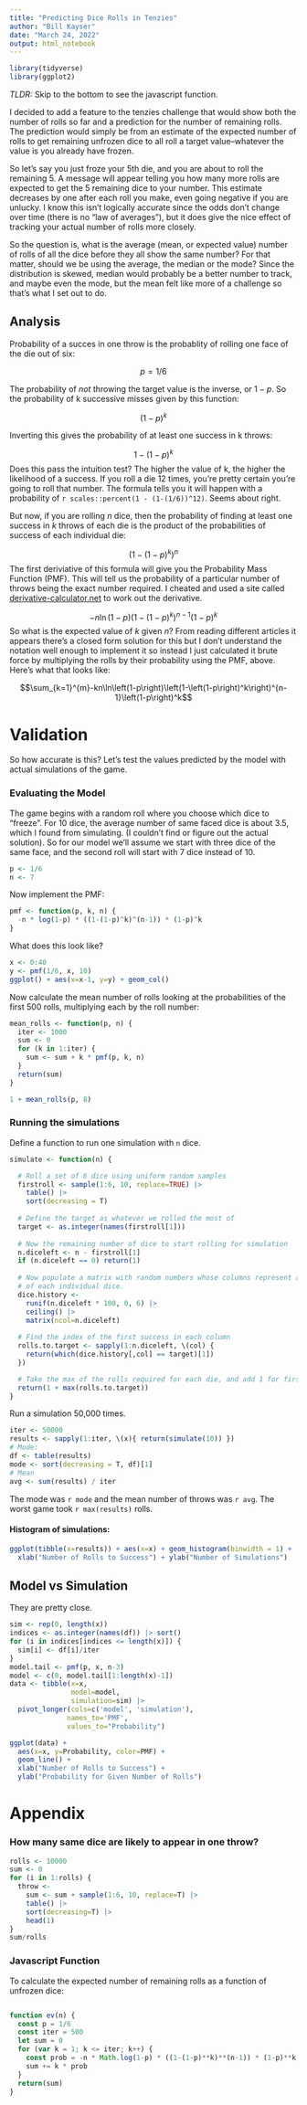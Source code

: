 ```yaml
---
title: "Predicting Dice Rolls in Tenzies"
author: "Bill Kayser"
date: "March 24, 2022"
output: html_notebook
---
```


```r
library(tidyverse)
library(ggplot2)
```

*TLDR:* Skip to the bottom to see the javascript function.

I decided to add a feature to the tenzies challenge that would show both the number of rolls so 
far and a prediction for the number of remaining rolls.  The prediction would simply be from an estimate of the
expected number of rolls to get remaining unfrozen dice to all roll a target value--whatever the value is you already have frozen.  

So let's say you just froze your 5th die, and you are about to roll the remaining 5. A message will appear
telling you how many more rolls are expected to get the 5 remaining dice to your number.  This estimate decreases
by one after each roll you make, even going negative if you are unlucky.  I know this isn't logically accurate since the odds don't change over time (there is no "law of averages"), but it does give the nice effect of tracking your actual number of rolls more closely.

So the question is, what is the average (mean, or expected value) number of rolls of all the dice before they all
show the same number?  For that matter, should we be using the average, the median or the mode?  Since the distribution is skewed, median would probably be a better number to track, and maybe even the mode, but 
the mean felt like more of a challenge so that's what I set out to do.

## Analysis

Probability of a succes in one throw is the probablity of rolling one face of the die out of six:

$$p = 1/6$$


The probability of _not_ throwing the target value is the inverse, or $1-p$. So the probability of k successive misses given by this function:

$$(1-p)^k$$

Inverting this gives the probability of at least one success in k throws:

$$1-(1-p)^k$$
Does this pass the intuition test?  The higher the value of k, the higher the likelihood of a success.  If you
roll a die 12 times, you're pretty certain you're going to roll that number.  The formula tells you it will happen with a probability of `r scales::percent(1 - (1-(1/6))^12)`.  Seems about right.

But now, if you are rolling $n$ dice, then the probability of finding at least one success in $k$ throws of each die is the product of the probabilities of success of each individual die:

$$(1-(1-p)^k)^n$$
The first deriviative of this formula will give you the Probability Mass Function (PMF).  This will tell
us the probability of a particular number of throws being the exact number required.  I cheated and used
a site called [derivative-calculator.net](https://www.derivative-calculator.net) to work out the derivative.

$$-n\ln\left(1-p\right)\left(1-\left(1-p\right)^k\right)^{n-1}\left(1-p\right)^k$$
So what is the expected value of $k$ given $n$?  From reading different articles it appears there's a closed form solution for this but I don't understand the notation well enough to implement it so instead I just calculated
it brute force by multiplying the rolls by their probability using the PMF, above.  Here's what that looks like: 

$$\sum_{k=1}^{m}-kn\ln\left(1-p\right)\left(1-\left(1-p\right)^k\right)^{n-1}\left(1-p\right)^k$$

# Validation

So how accurate is this?  Let's test the values predicted by the model with actual simulations of the game.

### Evaluating the Model

The game begins with a random roll where you choose which dice to "freeze".  For 10 dice, the average number of same faced dice is about 3.5, which I found from simulating.  (I couldn't find or figure out the actual solution).
So for our model we'll assume we start with three dice of the same face, and the second roll will start with 7 dice instead of 10.  

```r
p <- 1/6
n <- 7
```

Now implement the PMF:

```r

pmf <- function(p, k, n) {
  -n * log(1-p) * ((1-(1-p)^k)^(n-1)) * (1-p)^k
}
```

What does this look like?

```r
x <- 0:40
y <- pmf(1/6, x, 10)
ggplot() + aes(x=x-1, y=y) + geom_col()
```

Now calculate the mean number of rolls looking at the probabilities of the first 500 rolls, multiplying each
by the roll number:

```r
mean_rolls <- function(p, n) {
  iter <- 1000
  sum <- 0
  for (k in 1:iter) {
    sum <- sum + k * pmf(p, k, n)
  }
  return(sum)
}

1 + mean_rolls(p, 8)
```

### Running the simulations

Define a function to run one simulation with `n` dice.

```r
simulate <- function(n) {

  # Roll a set of 6 dice using uniform random samples
  firstroll <- sample(1:6, 10, replace=TRUE) |>
    table() |>
    sort(decreasing = T)
  
  # Define the target as whatever we rolled the most of
  target <- as.integer(names(firstroll[1]))
  
  # Now the remaining number of dice to start rolling for simulation
  n.diceleft <- n - firstroll[1]
  if (n.diceleft == 0) return(1)
  
  # Now populate a matrix with random numbers whose columns represent a sequence of 100 rolls
  # of each individual dice.  
  dice.history <-
    runif(n.diceleft * 100, 0, 6) |>
    ceiling() |>
    matrix(ncol=n.diceleft)
    
  # Find the index of the first success in each column
  rolls.to.target <- sapply(1:n.diceleft, \(col) {
    return(which(dice.history[,col] == target)[1])
  })

  # Take the max of the rolls required for each die, and add 1 for firstroll
  return(1 + max(rolls.to.target))
}
```

Run a simulation 50,000 times.
```r
iter <- 50000
results <- sapply(1:iter, \(x){ return(simulate(10)) })
# Mode:
df <- table(results)
mode <- sort(decreasing = T, df)[1]
# Mean
avg <- sum(results) / iter
```

The mode was `r mode` and the mean number of throws was `r avg`.  The worst game took `r max(results)` rolls.

#### Histogram of simulations:

```r
ggplot(tibble(x=results)) + aes(x=x) + geom_histogram(binwidth = 1) +
  xlab("Number of Rolls to Success") + ylab("Number of Simulations")
```

## Model vs Simulation

They are pretty close.  

```r
sim <- rep(0, length(x))
indices <- as.integer(names(df)) |> sort()
for (i in indices[indices <= length(x)]) {
  sim[i] <- df[i]/iter
}
model.tail <- pmf(p, x, n-3)
model <- c(0, model.tail[1:length(x)-1])
data <- tibble(x=x,
               model=model,
               simulation=sim) |>
  pivot_longer(cols=c('model', 'simulation'),
              names_to='PMF',
              values_to="Probability")

ggplot(data) +
  aes(x=x, y=Probability, color=PMF) +
  geom_line() +
  xlab("Number of Rolls to Success") +
  ylab("Probability for Given Number of Rolls")
```

# Appendix

### How many same dice are likely to appear in one throw?

```r
rolls <- 10000
sum <- 0
for (i in 1:rolls) {
  throw <- 
    sum <- sum + sample(1:6, 10, replace=T) |>
    table() |> 
    sort(decreasing=T) |>
    head(1)
}
sum/rolls
```

### Javascript Function 

To calculate the expected number of remaining rolls as a function of unfrozen dice:

```javascript

function ev(n) {
  const p = 1/6
  const iter = 500
  let sum = 0
  for (var k = 1; k <= iter; k++) {
    const prob = -n * Math.log(1-p) * ((1-(1-p)**k)**(n-1)) * (1-p)**k
    sum += k * prob
  }
  return(sum)
}

```
           
           
                 
                 